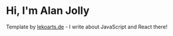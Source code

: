 # Hi, I'm Alan Jolly

Template by [lekoarts.de](https://www.lekoarts.de?utm_source=cara&utm_medium=Starter) - I write about JavaScript and React there!
